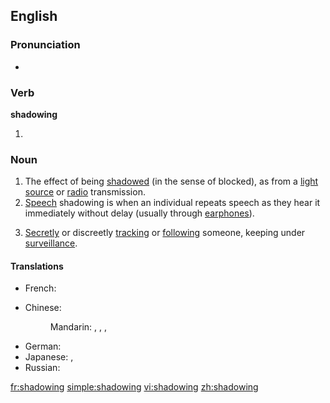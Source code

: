 ==English==

===Pronunciation===
*{{audio|en-us-shadowing.ogg|Audio (US)}}

===Verb===
'''shadowing'''

# {{present participle of|[[shadow#Verb|shadow]]}}

===Noun===
{{en-noun}}

# The effect of being [[shadow]]ed (in the sense of blocked), as from a [[light source]] or [[radio]] transmission.
# [[speech|Speech]] shadowing is when an individual repeats speech as they hear it immediately without delay (usually through [[earphones]]).
# {{espionage}} [[secretly|Secretly]] or discreetly [[track]]ing or [[follow]]ing someone, keeping under [[surveillance]].

====Translations====
{{trans-top|the effect of being shadowed, as from a light source or radio transmission}}
* French: {{t|fr|effet de masque|m}}
{{trans-mid}}
{{trans-bottom}}

{{trans-top|speech shadowing}}
* Chinese:
*: Mandarin: {{t|cmn|鸚鵡學舌|sc=Hani}},  {{t|cmn|鹦鹉学舌|tr=yīngwǔ xuéshé|sc=Hani}},  {{t|cmn|影子跟讀|sc=Hani}},  {{t|cmn|影子跟读|tr=yǐngzǐ gēndú|sc=Hani}}
{{trans-mid}}
* German: {{t|de|Schattenlesen|n}}
* Japanese: {{t|ja|シャドーイング|tr=shadōingu}},  {{t|ja|シャドウイング|tr=shadouingu}}
* Russian: {{t|ru|шэдоуинг|m|tr=šédouing}}
{{trans-bottom}}

[[fr:shadowing]]
[[simple:shadowing]]
[[vi:shadowing]]
[[zh:shadowing]]